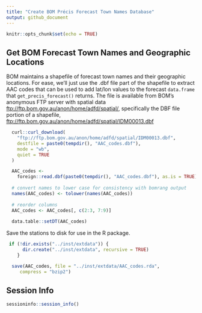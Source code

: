 ```yaml
---
title: "Create BOM Précis Forecast Town Names Database"
output: github_document
---
```


```r
knitr::opts_chunk$set(echo = TRUE)
```

## Get BOM Forecast Town Names and Geographic Locations

BOM maintains a shapefile of forecast town names and their geographic locations.
For ease, we'll just use the .dbf file part of the shapefile to extract AAC
codes that can be used to add lat/lon values to the forecast `data.frame` that 
`get_precis_forecast()` returns. The file is available from BOM's anonymous
FTP server with spatial data <ftp://ftp.bom.gov.au/anon/home/adfd/spatial/>,
specifically the DBF file portion of a shapefile, 
<ftp://ftp.bom.gov.au/anon/home/adfd/spatial/IDM00013.dbf>

```r
  curl::curl_download(
    "ftp://ftp.bom.gov.au/anon/home/adfd/spatial/IDM00013.dbf",
    destfile = paste0(tempdir(), "AAC_codes.dbf"),
    mode = "wb",
    quiet = TRUE
  )

  AAC_codes <-
    foreign::read.dbf(paste0(tempdir(), "AAC_codes.dbf"), as.is = TRUE)
  
  # convert names to lower case for consistency with bomrang output
  names(AAC_codes) <- tolower(names(AAC_codes))
  
  # reorder columns
  AAC_codes <- AAC_codes[, c(2:3, 7:9)]
  
  data.table::setDT(AAC_codes)
```

Save the stations to disk for use in the R package.

```r
 if (!dir.exists("../inst/extdata")) {
      dir.create("../inst/extdata", recursive = TRUE)
    }

  save(AAC_codes, file = "../inst/extdata/AAC_codes.rda",
     compress = "bzip2")
```

## Session Info
```r
sessioninfo::session_info()
```
